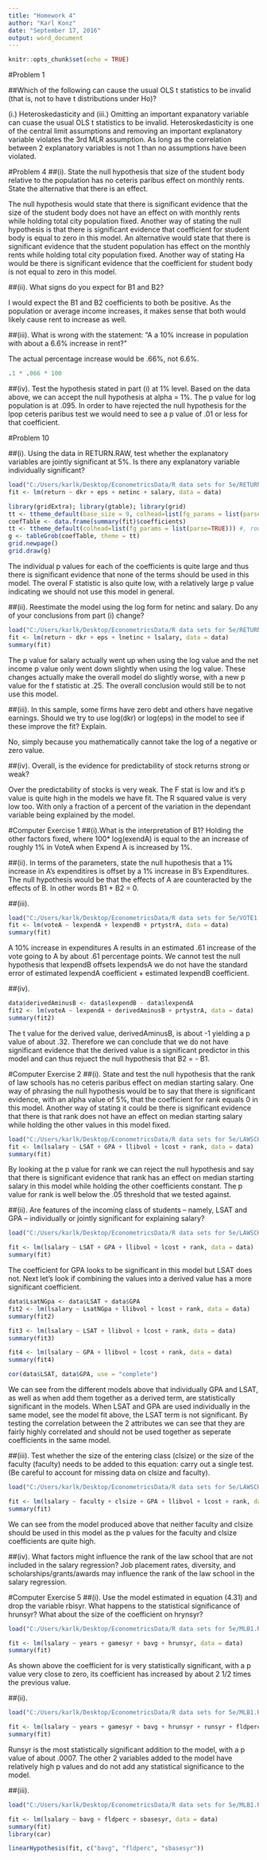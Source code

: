 ```yaml
---
title: "Homework 4"
author: "Karl Konz"
date: "September 17, 2016"
output: word_document
---
```


```r
knitr::opts_chunk$set(echo = TRUE)
```

#Problem 1

##Which of the following can cause the usual OLS t statistics to be invalid (that is, not to have t distributions under Ho)?

(i.) Heteroskedasticity and (iii.) Omitting an important expanatory variable can cuase the usual OLS t statistics to be invalid. Heteroskedasticity is one of the central limit assumptions and removing an important explanatory variable violates  the 3rd MLR assumption. As long as the correlation between 2 explanatory variables is not 1 than no assumptions have been violated.

#Problem 4
##(i). State the null hypothesis that size of the student body relative to the population has no ceteris paribus effect on monthly rents. State the alternative that there is an effect.

The null hypothesis would state that there is significant evidence that the size of the student body does not have an effect on with monthly rents while holding total city population fixed. Another way of stating the null hypothesis is that there is significant evidence that coefficient for student body is equal to zero in this model. 
An alternative would state that there is significant evidence that the student population has effect on the monthly rents while holding total city population fixed. Another way of stating Ha would be there is significant evidence that the coefficient for student body is not equal to zero in this model.

##(ii). What signs do you expect for B1 and B2?

I would expect the B1 and B2 coefficients to both be positive. As the population or average income increases, it makes sense that both would likely cause rent to increase as well.

##(iii). What is wrong with the statement: "A a 10% increase in population with about a 6.6% increase in rent?"

The actual percentage increase would be .66%, not 6.6%.


```r
.1 * .066 * 100

```


##(iv). Test the hypothesis stated in part (i) at 1% level.
Based on the data above, we can accept the null hypothesis at alpha = 1%. The p value for log population is at .095. In order to have rejected the null hypothesis for the lpop ceteris paribus test we would need to see a p value of .01 or less for that coefficient. 

#Problem 10

##(i). Using the data in RETURN.RAW, test whether the explanatory variables are jointly significant at 5%. Is there any explanatory variable individually significant?

```r
load("C:/Users/karlk/Desktop/EconometricsData/R data sets for 5e/RETURN.Rdata")
fit <- lm(return ~ dkr + eps + netinc + salary, data = data)

```



```r
library(gridExtra); library(gtable); library(grid)
tt <- ttheme_default(base_size = 9, colhead=list(fg_params = list(parse=TRUE))) #, rows=NULL
coefTable <- data.frame(summary(fit)$coefficients)
tt <- ttheme_default(colhead=list(fg_params = list(parse=TRUE))) #, rows=NULL
g <- tableGrob(coefTable, theme = tt)
grid.newpage()
grid.draw(g)

```

The individual p values for each of the coefficients is quite large and thus there is significant evidence that none of the terms should be used in this model. The overal F statistic is also quite low, with a relatively large p value indicating we should not use this model in general.

##(ii). Reestimate the model using the log form for netinc and salary. Do any of your conclusions from part (i) change?

```r
load("C:/Users/karlk/Desktop/EconometricsData/R data sets for 5e/RETURN.Rdata")
fit <- lm(return ~ dkr + eps + lnetinc + lsalary, data = data)
summary(fit)
```
The p value for salary actually went up when using the log value and the net income p value only went down slightly when using the log value. These changes actually make the overall model do slightly worse, with a new p value for the f statistic at .25. The overall conclusion would still be to not use this model.

##(iii). In this sample, some firms have zero debt and others have negative earnings. Should we try to use log(dkr) or log(eps) in the model to see if these improve the fit? Explain.

No, simply because you mathematically cannot take the log of a negative or zero value.

##(iv). Overall, is the evidence for predictability of stock returns strong or weak?

Over the predictability of stocks is very weak. The F stat is low and it's p value is quite high in the models we have fit. The R squared value is very low too. With only a fraction of a percent of the variation in the dependant variable being explained by the model.

#Computer Exercise 1
##(i).What is the interpretation of B1?
Holding the other factors fixed, where 100* log(exendA) is equal to the an increase of roughly 1% in VoteA when Expend A is increased by 1%.

##(ii). In terms of the parameters, state the null hupothesis that a 1% increase in A's expenditires is offset by a 1% increase in B's Expenditures.
The null hypothesis would be that the effects of A are counteracted by the effects of B. In other words B1 + B2 = 0.

##(iii). 

```r
load("C:/Users/karlk/Desktop/EconometricsData/R data sets for 5e/VOTE1.Rdata")
fit <- lm(voteA ~ lexpendA + lexpendB + prtystrA, data = data)
summary(fit)
```

A 10% increase in expenditures A results in an estimated .61 increase of the vote going to A by about .61 percentage points. We cannot test the null hypothesis that lexpendB offsets lexpendsA we do not have the standard error of estimated lexpendA coefficient + estimated lexpendB coefficient.

##(iv).
```r
data$derivedAminusB <- data$lexpendB - data$lexpendA
fit2 <- lm(voteA ~ lexpendA + derivedAminusB + prtystrA, data = data)
summary(fit2)

```
The t value for the derived value, derivedAminusB, is about -1 yielding a p value of about .32. Therefore we can conclude that we do not have significant evidence that the derived value is a significant predictor in this model and can thus rejuect the null hypothesis that B2 = - B1.

#Computer Exercise 2
##(i). State and test the null hypothesis that the rank of law schools has no ceteris paribus effect on median starting salary.
One way of phrasing the null hypothesis would be to say that there is significant evidence, with an alpha value of 5%, that the coefficient for rank equals 0 in this model. Another way of stating it could be there is significant evidence that there is that rank does not have an effect on median starting salary while holding the other values in this model fixed. 
```r
load("C:/Users/karlk/Desktop/EconometricsData/R data sets for 5e/LAWSCH85.Rdata")
fit <- lm(lsalary ~ LSAT + GPA + llibvol + lcost + rank, data = data)
summary(fit)
```

By looking at the p value for rank we can reject the null hypothesis and say that there is significant evidence that rank has an effect on median starting salary in this model while holding the other coefficients constant. The p value for rank is well below the .05 threshold that we tested against.

##(ii). Are features of the incoming class of students -- namely, LSAT and GPA -- individually or jointly significant for explaining salary?

```r
load("C:/Users/karlk/Desktop/EconometricsData/R data sets for 5e/LAWSCH85.Rdata")

fit <- lm(lsalary ~ LSAT + GPA + llibvol + lcost + rank, data = data)
summary(fit)
```

The coefficient for GPA looks to be significant in this model but LSAT does not. Next let's look if combining the values into a derived value has a more significant coefficient.
```r
data$LsatNGpa <- data$LSAT + data$GPA
fit2 <- lm(lsalary ~ LsatNGpa + llibvol + lcost + rank, data = data)
summary(fit2)

fit3 <- lm(lsalary ~ LSAT + llibvol + lcost + rank, data = data)
summary(fit3)

fit4 <- lm(lsalary ~ GPA + llibvol + lcost + rank, data = data)
summary(fit4)

cor(data$LSAT, data$GPA, use = "complete")
```
We can see from the different models above that individually GPA and LSAT, as well as when add them together as a derived term, are statistically significant in the models. When LSAT and GPA are used individually in the same model, see the model fit above, the LSAT term is not significant. By testing the correlation between the 2 attributes we can see that they are fairly highly correlated and should not be used together as seperate coefficients in the same model. 

##(iii). Test whether the size of the entering class (clsize) or the size of the faculty (faculty) needs to be added to this equation: carry out a single test. (Be careful to account for missing data on clsize and faculty). 


```r
load("C:/Users/karlk/Desktop/EconometricsData/R data sets for 5e/LAWSCH85.Rdata")

fit <- lm(lsalary ~ faculty + clsize + GPA + llibvol + lcost + rank, data = data)
summary(fit)
```

We can see from the model produced above that neither faculty and clsize should be used in this model as the p values for the faculty and clsize coefficients are quite high.

##(iv). What factors might influence the rank of the law school that are not included in the salary regression?
Job placement rates, diversity, and scholarships/grants/awards may influence the rank of the law school in the salary regression.

#Computer Exercise 5
##(i). Use the model estimated in equation (4.31) and drop the variable rbisyr. What happens to the statistical significance of hrunsyr? What about the size of the coefficient on hrynsyr?

```r
load("C:/Users/karlk/Desktop/EconometricsData/R data sets for 5e/MLB1.Rdata")

fit <- lm(lsalary ~ years + gamesyr + bavg + hrunsyr, data = data)
summary(fit)
```

As shown above the coefficient for is very statistically significant, with a p value very close to zero, its coefficient has increased by about 2 1/2 times the previous value.

##(ii).
```r
load("C:/Users/karlk/Desktop/EconometricsData/R data sets for 5e/MLB1.Rdata")

fit <- lm(lsalary ~ years + gamesyr + bavg + hrunsyr + runsyr + fldperc + sbasesyr, data = data)
summary(fit)
```

Runsyr is the most statistically significant addition to the model, with a p value of about .0007. The other 2 variables added to the model have relatively high p values and do not add any statistical significance to the model.

##(iii).

```r
load("C:/Users/karlk/Desktop/EconometricsData/R data sets for 5e/MLB1.Rdata")

fit <- lm(lsalary ~ bavg + fldperc + sbasesyr, data = data)
summary(fit)
library(car)

linearHypothesis(fit, c("bavg", "fldperc", "sbasesyr"))
```